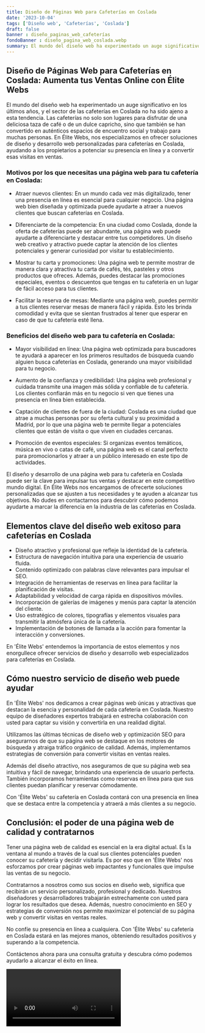```yaml
---
title: Diseño de Páginas Web para Cafeterías en Coslada
date: '2023-10-04'
tags: ['Diseño web', 'Cafeterías', 'Coslada']
draft: false
banner : diseño_paginas_web_cafeterías
fondoBanner : diseño_pagina_web_coslada.webp
summary: El mundo del diseño web ha experimentado un auge significativo en los últimos años, y el sector de las cafeterías en Coslada no ha sido ajeno a esta tendencia. Las cafeterías no solo son lugares para disfrutar de una deliciosa taza de café o de un dulce capricho, sino que también se han convertido en auténticos espacios de encuentro social y trabajo para muchas personas. En Élite Webs, nos especializamos en ofrecer soluciones de diseño y desarrollo web personalizadas para cafeterías en Coslada, ayudando a los propietarios a potenciar su presencia en línea y a convertir esas visitas en ventas.
---
```


## Diseño de Páginas Web para Cafeterías en Coslada: Aumenta tus Ventas Online con Élite Webs

El mundo del diseño web ha experimentado un auge significativo en los últimos años, y el sector de las cafeterías en Coslada no ha sido ajeno a esta tendencia. Las cafeterías no solo son lugares para disfrutar de una deliciosa taza de café o de un dulce capricho, sino que también se han convertido en auténticos espacios de encuentro social y trabajo para muchas personas. En Élite Webs, nos especializamos en ofrecer soluciones de diseño y desarrollo web personalizadas para cafeterías en Coslada, ayudando a los propietarios a potenciar su presencia en línea y a convertir esas visitas en ventas.

### Motivos por los que necesitas una página web para tu cafetería en Coslada:

- Atraer nuevos clientes: En un mundo cada vez más digitalizado, tener una presencia en línea es esencial para cualquier negocio. Una página web bien diseñada y optimizada puede ayudarte a atraer a nuevos clientes que buscan cafeterías en Coslada.

- Diferenciarte de la competencia: En una ciudad como Coslada, donde la oferta de cafeterías puede ser abundante, una página web puede ayudarte a diferenciarte y destacar entre tus competidores. Un diseño web creativo y atractivo puede captar la atención de los clientes potenciales y generar curiosidad por visitar tu establecimiento.

- Mostrar tu carta y promociones: Una página web te permite mostrar de manera clara y atractiva tu carta de cafés, tés, pasteles y otros productos que ofreces. Además, puedes destacar las promociones especiales, eventos o descuentos que tengas en tu cafetería en un lugar de fácil acceso para tus clientes.

- Facilitar la reserva de mesas: Mediante una página web, puedes permitir a tus clientes reservar mesas de manera fácil y rápida. Esto les brinda comodidad y evita que se sientan frustrados al tener que esperar en caso de que tu cafetería esté llena.

### Beneficios del diseño web para tu cafetería en Coslada:

- Mayor visibilidad en línea: Una página web optimizada para buscadores te ayudará a aparecer en los primeros resultados de búsqueda cuando alguien busca cafeterías en Coslada, generando una mayor visibilidad para tu negocio.

- Aumento de la confianza y credibilidad: Una página web profesional y cuidada transmite una imagen más sólida y confiable de tu cafetería. Los clientes confiarán más en tu negocio si ven que tienes una presencia en línea bien establecida.

- Captación de clientes de fuera de la ciudad: Coslada es una ciudad que atrae a muchas personas por su oferta cultural y su proximidad a Madrid, por lo que una página web te permite llegar a potenciales clientes que están de visita o que viven en ciudades cercanas.

- Promoción de eventos especiales: Si organizas eventos temáticos, música en vivo o catas de café, una página web es el canal perfecto para promocionarlos y atraer a un público interesado en este tipo de actividades.

El diseño y desarrollo de una página web para tu cafetería en Coslada puede ser la clave para impulsar tus ventas y destacar en este competitivo mundo digital. En Élite Webs nos encargamos de ofrecerte soluciones personalizadas que se ajusten a tus necesidades y te ayuden a alcanzar tus objetivos. No dudes en contactarnos para descubrir cómo podemos ayudarte a marcar la diferencia en la industria de las cafeterías en Coslada.

<GifSeo />

<Cta />

## Elementos clave del diseño web exitoso para cafeterías en Coslada

- Diseño atractivo y profesional que refleje la identidad de la cafetería.
- Estructura de navegación intuitiva para una experiencia de usuario fluida.
- Contenido optimizado con palabras clave relevantes para impulsar el SEO.
- Integración de herramientas de reservas en línea para facilitar la planificación de visitas.
- Adaptabilidad y velocidad de carga rápida en dispositivos móviles.
- Incorporación de galerías de imágenes y menús para captar la atención del cliente.
- Uso estratégico de colores, tipografías y elementos visuales para transmitir la atmósfera única de la cafetería.
- Implementación de botones de llamada a la acción para fomentar la interacción y conversiones.

En 'Élite Webs' entendemos la importancia de estos elementos y nos enorgullece ofrecer servicios de diseño y desarrollo web especializados para cafeterías en Coslada.

## Cómo nuestro servicio de diseño web puede ayudar

En 'Élite Webs' nos dedicamos a crear páginas web únicas y atractivas que destacan la esencia y personalidad de cada cafetería en Coslada. Nuestro equipo de diseñadores expertos trabajará en estrecha colaboración con usted para captar su visión y convertirla en una realidad digital.

Utilizamos las últimas técnicas de diseño web y optimización SEO para asegurarnos de que su página web se destaque en los motores de búsqueda y atraiga tráfico orgánico de calidad. Además, implementamos estrategias de conversión para convertir visitas en ventas reales.

Además del diseño atractivo, nos aseguramos de que su página web sea intuitiva y fácil de navegar, brindando una experiencia de usuario perfecta. También incorporamos herramientas como reservas en línea para que sus clientes puedan planificar y reservar cómodamente.

Con 'Élite Webs' su cafetería en Coslada contará con una presencia en línea que se destaca entre la competencia y atraerá a más clientes a su negocio.

## Conclusión: el poder de una página web de calidad y contratarnos

Tener una página web de calidad es esencial en la era digital actual. Es la ventana al mundo a través de la cual sus clientes potenciales pueden conocer su cafetería y decidir visitarla. Es por eso que en 'Élite Webs' nos esforzamos por crear páginas web impactantes y funcionales que impulse las ventas de su negocio.

Contratarnos a nosotros como sus socios en diseño web, significa que recibirán un servicio personalizado, profesional y dedicado. Nuestros diseñadores y desarrolladores trabajarán estrechamente con usted para lograr los resultados que desea. Además, nuestro conocimiento en SEO y estrategias de conversión nos permite maximizar el potencial de su página web y convertir visitas en ventas reales.

No confíe su presencia en línea a cualquiera. Con 'Élite Webs' su cafetería en Coslada estará en las mejores manos, obteniendo resultados positivos y superando a la competencia.

Contáctenos ahora para una consulta gratuita y descubra cómo podemos ayudarlo a alcanzar el éxito en línea.

<Video />

<CtaBot job='Cafeterías' city='Coslada'/>

<Gmaps query='Coslada+españa+maps' />